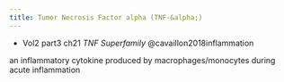 ```yaml
---
title: Tumor Necrosis Factor alpha (TNF-&alpha;)
---
```



::: {.callout title="Reading list"}

- Vol2 part3 ch21 *TNF Superfamily* @cavaillon2018inflammation

:::

an inflammatory cytokine produced by macrophages/monocytes during acute inflammation